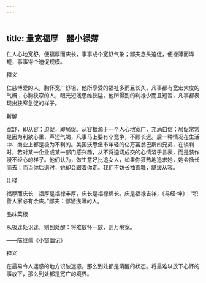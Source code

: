 ```yaml
---
---
---
```

title: 量宽福厚　器小禄薄
---



仁人心地宽舒，便福厚而庆长，事事成个宽舒气象；鄙夫念头迫促，便禄薄而泽短，事事得个迫促规模。

释义

仁慈博爱的人，胸怀宽广舒坦，他所享受的福祉多而且长久，凡事都有宽宏大度的气概；心胸狭窄的人，眼光短浅思维狭隘，他所得到的利禄少而且短暂，凡事都表现出狭窄急促的样子。

新解

宽舒，即从容；迫促，即局促。从容根源于一个人心地宽广，充满自信；局促常常是因为利欲心重，声短气竭，凡事马上要有个竞争，不顾长远。后一种情况在生活中、商业上都是极为不利的。美国沃思堡市年轻的亿万富翁巴斯四兄弟，在谈判时，若对某一企业或某一部门感兴趣，从不将迫切成交的心情溢于言表，而是装作漫不经心的样子。他们认为，做生意好比追女人，如果你狂热地追求她，她会扬长而去；而当你后退时，她却会跟着你走。我们不妨长袖善舞，舒缓从容。

注释

福厚而庆长：福厚是福禄丰厚，庆长是福禄绵长。庆是福禄吉祥，《易经·坤》：“积善人家必有余庆。”鄙夫：鄙陋浅薄的人。

品味菜根

从极迷处识迷，则到处醒：将难放怀一放，则万境宽。

——陈继儒《小窗幽记》

释义

在最易令人迷惑的地方识破迷惑，那么到处都是清醒的状态。将最难以放下心怀的事放下，那么到处都是宽广的境界。